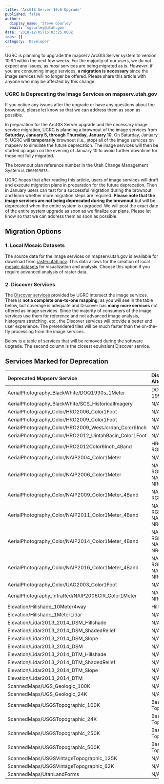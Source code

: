 ```yaml
---
title: 'ArcGIS Server 10.6 Upgrade'
published: false
author:
  display_name: 'Steve Gourley'
  email: 'sgourley@utah.gov'
date: '2018-12-05T16:03:25.000Z'
tags: []
category: 'Developer'
---
```



UGRC is planning to upgrade the mapserv ArcGIS Server system to version 10.6.1 within the next few weeks. For the majority of our users, we do not expect any issues, as _most_ services are being migrated as is. _However_, if you are consuming image services, **a migration is necessary** since the image services will no longer be offered. Please share this article with anyone who may be affected by this change.

### UGRC Is Deprecating the Image Services on mapserv.utah.gov

If you notice any issues after the upgrade or have any questions about the brownout, please let <Contacts inline subject={frontmatter.title} contactKey="change_manager" /> know so that we can address them as soon as possible.

In preparation for the ArcGIS Server upgrade and the necessary image service migration, UGRC is planning a brownout of the image services from **Saturday, January 5, through Thursday, January 10**. On Saturday, January 5, UGRC will **temporarily** brownout (i.e., stop) all of the image services on mapserv to simulate the future deprecation. The image services will then be started up again on the evening of January 10 to avoid further downtime for those not fully migrated.

The brownout plan reference number in the Utah Change Management System is `CHG0019078`.

UGRC hopes that after reading this article, users of image services will draft and execute migration plans in preparation for the future deprecation. Then in January users can test for a successful migration during the brownout and learn whether more migration steps are required. **Please note that the image services are not being deprecated during the brownout** but will be deprecated when the entire system is upgraded. We will post the exact date of the entire system upgrade as soon as we finalize our plans. Please let <Contacts inline subject={frontmatter.title} contactKey="change_manager" /> know so that we can address them as soon as possible.

## Migration Options

### 1. Local Mosaic Datasets

The source data for the image services on mapserv.utah.gov is available for download from [raster.utah.gov](https://raster.utah.gov/). This data allows for the creation of local [mosaic datasets](https://desktop.arcgis.com/en/arcmap/latest/manage-data/raster-and-images/what-is-a-mosaic-dataset.htm) for visualization and analysis. Choose this option if you require advanced analysis of raster data.

### 2. Discover Services

The [Discover services](/discover) provided by UGRC intersect the image services. There is **not a complete one-to-one mapping**, as you will see in the table below, but coverage is adequate and Discover has **many more services** not offered as image services. Since the majority of consumers of the image services use them for reference and not advanced image analysis, histogram stretching, etc., the Discover services will provide a better end user experience. The prerendered tiles will be much faster than the on-the-fly processing from the image services.

Below is a table of services that will be removed during the software upgrade. The second column is the closest equivalent Discover service.

## Services Marked for Deprecation

| Deprecated Mapserv Service                             | Discover Alternative          |
| :----------------------------------------------------- | :---------------------------- |
| AerialPhotography_BlackWhite/DOQ1990s_1Meter           | DOQ 1990s BW                  |
| AerialPhotography_BlackWhite/SCS_HistoricalImagery     | N/A                           |
| AerialPhotography_Color/HRO2006_Color1Foot             | N/A                           |
| AerialPhotography_Color/HRO2009_Color1Foot             | N/A                           |
| AerialPhotography_Color/HRO2009_WestJordan_Color6Inch  | N/A                           |
| AerialPhotography_Color/HRO2012_UintahBasin_Color1Foot | N/A                           |
| AerialPhotography_Color/HRO2012Color6Inch_4Band        | HRO 2012 RGB                  |
| AerialPhotography_Color/NAIP2004_Color1Meter           | N/A                           |
| AerialPhotography_Color/NAIP2006_Color1Meter           | NAIP 2006 RGB & NAIP 2006 NRG |
| AerialPhotography_Color/NAIP2009_Color1Meter_4Band     | NAIP 2009 RGB                 |
| AerialPhotography_Color/NAIP2011_Color1Meter_4Band     | NAIP 2011 RGB & NAIP 2011 NRG |
| AerialPhotography_Color/NAIP2014_Color1Meter_4Band     | NAIP 2014 RGB & NAIP 2014 NRG |
| AerialPhotography_Color/NAIP2016_Color1Meter_4Band     | NAIP 2016 RGB & NAIP 2016 NRG |
| AerialPhotography_Color/UAO2003_Color1Foot             | N/A                           |
| AerialPhotography_InfraRed/NAIP2006CIR_Color1Meter     | NAIP 2006 NRG                 |
| Elevation/Hillshade_10Meter4way                        | Hillshade                     |
| Elevation/Hillshade_1MeterLidar                        | N/A                           |
| Elevation/Lidar2013_2014_DSM_Hillshade                 | N/A                           |
| Elevation/Lidar2013_2014_DSM_ShadedRelief              | N/A                           |
| Elevation/Lidar2013_2014_DSM_Slope                     | N/A                           |
| Elevation/Lidar2013_2014_DSM                           | N/A                           |
| Elevation/Lidar2013_2014_DTM_Hillshade                 | N/A                           |
| Elevation/Lidar2013_2014_DTM_ShadedRelief              | N/A                           |
| Elevation/Lidar2013_2014_DTM_Slope                     | N/A                           |
| Elevation/Lidar2013_2014_DTM                           | N/A                           |
| ScannedMaps/UGS_Geologic_100K                          | N/A                           |
| ScannedMaps/UGS_Geologic_24K                           | N/A                           |
| ScannedMaps/USGSTopographic_100K                       | Basemap-Topo                  |
| ScannedMaps/USGSTopographic_24K                        | Basemap-Topo                  |
| ScannedMaps/USGSTopographic_250K                       | Basemap-Topo                  |
| ScannedMaps/USGSTopographic_500K                       | Basemap-Topo                  |
| ScannedMaps/USGSVintageTopographic_125K                | N/A                           |
| ScannedMaps/USGSVintageTopographic_62K                 | N/A                           |
| ScannedMaps/UtahLandForms                              | N/A                           |
